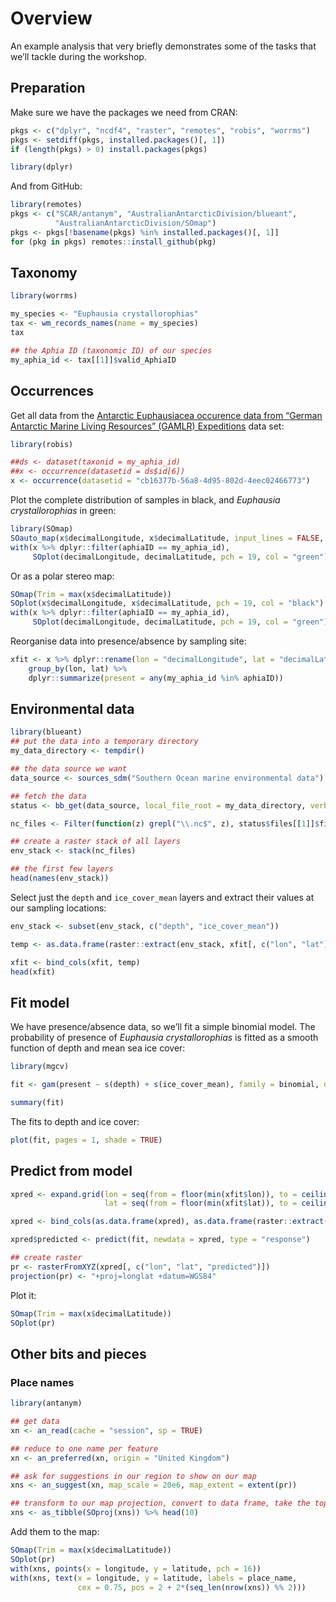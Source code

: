 # Overview

An example analysis that very briefly demonstrates some of the tasks that we'll tackle during the workshop.

## Preparation

Make sure we have the packages we need from CRAN:

```r
pkgs <- c("dplyr", "ncdf4", "raster", "remotes", "robis", "worrms")
pkgs <- setdiff(pkgs, installed.packages()[, 1])
if (length(pkgs) > 0) install.packages(pkgs)

library(dplyr)
```

And from GitHub:

```r
library(remotes)
pkgs <- c("SCAR/antanym", "AustralianAntarcticDivision/blueant",
          "AustralianAntarcticDivision/SOmap")
pkgs <- pkgs[!basename(pkgs) %in% installed.packages()[, 1]]
for (pkg in pkgs) remotes::install_github(pkg)
```

## Taxonomy

```r
library(worrms)

my_species <- "Euphausia crystallorophias"
tax <- wm_records_names(name = my_species)
tax

## the Aphia ID (taxonomic ID) of our species
my_aphia_id <- tax[[1]]$valid_AphiaID
```

## Occurrences

Get all data from the [Antarctic Euphausiacea occurence data from "German Antarctic Marine Living Resources" (GAMLR) Expeditions](https://ipt.biodiversity.aq/resource?r=gamlr) data set:

```r
library(robis)

##ds <- dataset(taxonid = my_aphia_id)
##x <- occurrence(datasetid = ds$id[6])
x <- occurrence(datasetid = "cb16377b-56a8-4d95-802d-4eec02466773")
```

Plot the complete distribution of samples in black, and *Euphausia crystallorophias* in green:

```r
library(SOmap)
SOauto_map(x$decimalLongitude, x$decimalLatitude, input_lines = FALSE, pcol = "black")
with(x %>% dplyr::filter(aphiaID == my_aphia_id), 
     SOplot(decimalLongitude, decimalLatitude, pch = 19, col = "green"))
```

Or as a polar stereo map:

```r
SOmap(Trim = max(x$decimalLatitude))
SOplot(x$decimalLongitude, x$decimalLatitude, pch = 19, col = "black")
with(x %>% dplyr::filter(aphiaID == my_aphia_id), 
     SOplot(decimalLongitude, decimalLatitude, pch = 19, col = "green"))
```

Reorganise data into presence/absence by sampling site:

```r
xfit <- x %>% dplyr::rename(lon = "decimalLongitude", lat = "decimalLatitude") %>%
    group_by(lon, lat) %>%
    dplyr::summarize(present = any(my_aphia_id %in% aphiaID))
```

## Environmental data

```r
library(blueant)
## put the data into a temporary directory
my_data_directory <- tempdir()

## the data source we want
data_source <- sources_sdm("Southern Ocean marine environmental data")

## fetch the data
status <- bb_get(data_source, local_file_root = my_data_directory, verbose = TRUE)
```

```r
nc_files <- Filter(function(z) grepl("\\.nc$", z), status$files[[1]]$file)

## create a raster stack of all layers
env_stack <- stack(nc_files)

## the first few layers
head(names(env_stack))
```

Select just the `depth` and `ice_cover_mean` layers and extract their values at our sampling locations:

```r
env_stack <- subset(env_stack, c("depth", "ice_cover_mean"))

temp <- as.data.frame(raster::extract(env_stack, xfit[, c("lon", "lat")]))

xfit <- bind_cols(xfit, temp)
head(xfit)
```

## Fit model

We have presence/absence data, so we'll fit a simple binomial model. The probability of presence of *Euphausia crystallorophias* is fitted as a smooth function of depth and mean sea ice cover:

```r
library(mgcv)

fit <- gam(present ~ s(depth) + s(ice_cover_mean), family = binomial, data = xfit)

summary(fit)
```

The fits to depth and ice cover:

```r
plot(fit, pages = 1, shade = TRUE)
```

## Predict from model

```r
xpred <- expand.grid(lon = seq(from = floor(min(xfit$lon)), to = ceiling(max(xfit$lon)), by = 0.25),
                     lat = seq(from = floor(min(xfit$lat)), to = ceiling(max(xfit$lat)), by = 0.25))

xpred <- bind_cols(as.data.frame(xpred), as.data.frame(raster::extract(env_stack, xpred[, c("lon", "lat")])))

xpred$predicted <- predict(fit, newdata = xpred, type = "response")

## create raster
pr <- rasterFromXYZ(xpred[, c("lon", "lat", "predicted")])
projection(pr) <- "+proj=longlat +datum=WGS84"
```

Plot it:

```r
SOmap(Trim = max(x$decimalLatitude))
SOplot(pr)
```

## Other bits and pieces

### Place names

```r
library(antanym)

## get data
xn <- an_read(cache = "session", sp = TRUE)

## reduce to one name per feature
xn <- an_preferred(xn, origin = "United Kingdom")

## ask for suggestions in our region to show on our map
xns <- an_suggest(xn, map_scale = 20e6, map_extent = extent(pr))

## transform to our map projection, convert to data frame, take the top 10
xns <- as_tibble(SOproj(xns)) %>% head(10)
```

Add them to the map:

```r
SOmap(Trim = max(x$decimalLatitude))
SOplot(pr)
with(xns, points(x = longitude, y = latitude, pch = 16))
with(xns, text(x = longitude, y = latitude, labels = place_name, 
               cex = 0.75, pos = 2 + 2*(seq_len(nrow(xns)) %% 2)))
```
